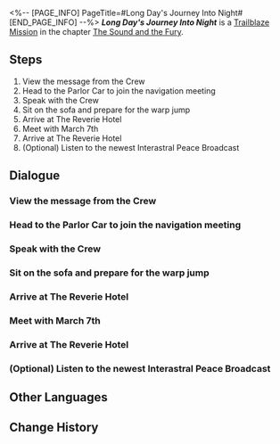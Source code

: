 <%-- [PAGE_INFO]
PageTitle=#Long Day's Journey Into Night#
[END_PAGE_INFO] --%>
{{Stub|Dialogue.}}
{{Mission Infobox
|id            = 1030101
|title         = 
|image         = {{subst:void|<!--$UPLOAD:<<SpriteOutput/Chronicle/1030101_f.png>-<Mission Long Day's Journey Into Night Stelle.png>-<Fate's Atlas Images>>-->}}{{subst:void|<!--$UPLOAD:<<SpriteOutput/Chronicle/1030101_m.png>-<Mission Long Day's Journey Into Night Caelus.png>-<Fate's Atlas Images>>-->}}
<gallery>
Mission Long Day's Journey Into Night Stelle.png|Stelle
Mission Long Day's Journey Into Night Caelus.png|Caelus
</gallery>
|type          = Trailblaze
|event_name    = 
|chapter       = The Sound and the Fury
|requirements  = [[Trailblaze Mission]] ''[[Obsequies Performed, A Long Road Ahead]]'' completed
|summary       = Despite the frustrating experience of memoria allergies, you and the Crew eventually arrived at Penacony. While you were asleep, the Crew checked in, leaving the ever-loyal March 7th patiently waiting for you to wake up.<br />Head to the receptionist desk of The Reverie with March 7th and meet up with the Crew.
|characters    = Dan Heng; Female Voice; Himeko; Male Voice; March 7th; Misha; Pom-Pom; Trailblazer; Welt
|startLocation = [[Astral Express]] - [[Parlor Car]]
|world         = Astral Express
|area          = Parlor Car
|prev          = Obsequies Performed, A Long Road Ahead
|next          = The Youths Who Chase Dreams
|rewards       = Trailblaze EXP*400; Stellar Jade*50; Traveler's Guide*4; Refined Aether*3; Lost Crystal*3; Credit*40,000
}}
'''''Long Day's Journey Into Night''''' is a [[Trailblaze Mission]] in the chapter [[The Sound and the Fury]].

==Steps==
# View the message from the Crew
# Head to the Parlor Car to join the navigation meeting
# Speak with the Crew
# Sit on the sofa and prepare for the warp jump
# Arrive at The Reverie Hotel
# Meet with March 7th
# Arrive at The Reverie Hotel
# (Optional) Listen to the newest Interastral Peace Broadcast

<!--
==Gameplay Notes==

--><!--
==Trial Character==

-->
==Dialogue==
{{Stub Dialogue}}
===View the message from the Crew{{subst:void|<!--103010101-->}}===
{{Mission Description|type=trailblaze|location=Parlor Car|A new journey is about to begin. View the message from the Crew and check to see if everyone is prepared.}}
{{Dialogue Start}}
:{{tx}}
{{Dialogue End}}

===Head to the Parlor Car to join the navigation meeting{{subst:void|<!--103010102-->}}===
{{Mission Description|type=trailblaze|location=Parlor Car|update|A new journey is about to begin. Pom-Pom has stated in the group chat that they want to stress "three things" during this navigation meeting. Given that the conductor rarely leaves people in suspense, perhaps you can mull over what they are thinking and play the role of the stern conductor's straight man for the navigation meeting.<br />Find a suitable place in the Parlor Car to wait for everyone to arrive.}}
{{Dialogue Start}}
:{{tx}}
{{Dialogue End}}

===Speak with the Crew{{subst:void|<!--103010103-->}}===
{{Mission Description|type=trailblaze|location=Parlor Car|update|The navigation meeting has come to an end and the "three things" that Pom-Pom mentioned do not include the Astral Express being able to transform into a giant robot. Though you have to admit this is disappointing, a journey to track a trace of the old Nameless and Penacony itself are enticing enough topics.<br />Before the warp begins, why not discuss your individual plans with everyone? Of course, you could also check in on the newest Interastral Peace Broadcast and see if the Crew can really make the headlines every day.}}
{{Dialogue Start}}
:{{tx}}
{{Dialogue End}}

===Sit on the sofa and prepare for the warp jump{{subst:void|<!--103010104-->}}===
{{Mission Description|type=trailblaze|location=Parlor Car|update|It seems that everyone has been looking forward to a trip to the Dream Amusement Park for a long time &mdash; Everyone except Dan Heng &mdash; He prefers quiet places, and you have already witnessed his allergy to amusement parks.<br />The Express's announcement system stated that the warp jump is about to begin. It's time for you to get back to your designated waiting position.}}
{{Dialogue Start}}
:{{tx}}
{{Dialogue End}}

===Arrive at The Reverie Hotel{{subst:void|<!--103010105-->}}===
{{Mission Description|type=trailblaze|location=Parlor Car|update|Himeko and Welt have gone on ahead to help everyone check in. Head to The Reverie's reception with March 7th and meet with the others.}}
{{Dialogue Start}}
:{{tx}}
{{Dialogue End}}

===Meet with March 7th{{subst:void|<!--103010114-->}}===
{{Mission Description|type=trailblaze|location=Passenger Cabin|update|The woman in the dream seems to be trying to tell you something, though you don't know what it is. The next thing you know, she swings a blade at you, and the strange dreamscape disappears in an instant.<br />When you open your eyes, you realize that the train has already arrived in Penacony. It looks like March 7th is waiting for you. Alight from the train with her.}}
{{Dialogue Start}}
:{{tx}}
{{Dialogue End}}

===Arrive at The Reverie Hotel{{subst:void|<!--103010106-->}}===
{{Mission Description|type=trailblaze|location=The Reverie (Reality)|update|Himeko and Welt have gone on ahead to help everyone check in. Head to The Reverie's reception with March 7th and meet with the others.}}
{{Dialogue Start}}
:{{tx}}
{{Dialogue End}}

===(Optional) Listen to the newest Interastral Peace Broadcast{{subst:void|<!--103010115-->}}===
{{Mission Description|type=trailblaze|location=Parlor Car|update|The navigation meeting has come to an end and the "three things" that Pom-Pom mentioned do not include the Astral Express being able to transform into a giant robot. Though you have to admit this is disappointing, a journey to track a trace of the old Nameless and Penacony itself are enticing enough topics.<br />Before the warp begins, why not discuss your individual plans with everyone? Of course, you could also check in on the newest Interastral Peace Broadcast and see if the Crew can really make the headlines every day.}}
{{Dialogue Start}}
:{{tx}}
{{Dialogue End}}

==Other Languages==
{{Other Languages
|en   = Long Day's Journey Into Night
|zhs  = 长日入夜行
|zht  = 長日入夜行
|ja   = この夜の果てへ
|ko   = 밤으로의 긴 여로
|es   = Un largo día se convierte en noche
|fr   = Le Long Voyage vers la nuit
|ru   = Долгий день уходит в ночь
|th   = ทิวาสู่ราตรี
|vi   = Cuộc Hành Trình Trong Đêm Trường
|de   = Eines langen Tages Reise in die Nacht
|id   = Perjalanan Panjang Siang Menuju Malam
|pt   = Jornada de um Dia Longo Até a Noite
}}

==Change History==
{{Change History|2.0}}
